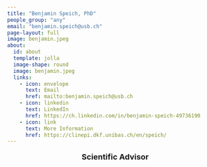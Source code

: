 ```yaml
---
title: "Benjamin Speich, PhD"
people_group: "any"
email: "benjamin.speich@usb.ch"
page-layout: full
image: benjamin.jpeg
about: 
  id: about
  template: jolla
  image-shape: round
  image: benjamin.jpeg
  links:
    - icon: envelope
      text: Email
      href: mailto:benjamin.speich@usb.ch
    - icon: linkedin
      text: LinkedIn
      href: https://ch.linkedin.com/in/benjamin-speich-49736190
    - icon: link
      text: More Information
      href: https://clinepi.dkf.unibas.ch/en/speich/
---
```


<div style="text-align: center;">
  <p style="font-size: 18px; font-weight: bold;">Scientific Advisor</p>
</div>